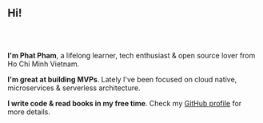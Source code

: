<h2 style="margin-bottom: 4rem;">Hi!</h2>

**I'm Phat Pham**, a lifelong learner, tech enthusiast & open source lover from Ho Chi Minh Vietnam.

**I'm great at building MVPs**. Lately I've been focused on cloud native, microservices & serverless architecture.

**I write code & read books in my free time**. Check my [GitHub profile](https://github.com/phatpham9) for more details.
